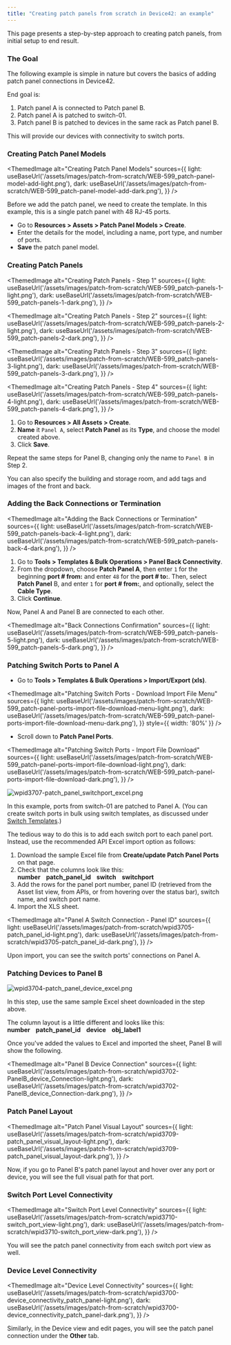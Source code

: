 ```yaml
---
title: "Creating patch panels from scratch in Device42: an example"
---
```



This page presents a step-by-step approach to creating patch panels, from initial setup to end result.

### The Goal

The following example is simple in nature but covers the basics of adding patch panel connections in Device42.

End goal is:

1. Patch panel A is connected to Patch panel B.
2. Patch panel A is patched to switch-01.
3. Patch panel B is patched to devices in the same rack as Patch panel B.

This will provide our devices with connectivity to switch ports.

### Creating Patch Panel Models

<ThemedImage
  alt="Creating Patch Panel Models"
  sources={{
    light: useBaseUrl('/assets/images/patch-from-scratch/WEB-599_patch-panel-model-add-light.png'),
    dark: useBaseUrl('/assets/images/patch-from-scratch/WEB-599_patch-panel-model-add-dark.png'),
  }}
/>

Before we add the patch panel, we need to create the template. In this example, this is a single patch panel with 48 RJ-45 ports.

- Go to **Resources > Assets > Patch Panel Models > Create**.
- Enter the details for the model, including a name, port type, and number of ports.
- **Save** the patch panel model.

### Creating Patch Panels

<ThemedImage
  alt="Creating Patch Panels - Step 1"
  sources={{
    light: useBaseUrl('/assets/images/patch-from-scratch/WEB-599_patch-panels-1-light.png'),
    dark: useBaseUrl('/assets/images/patch-from-scratch/WEB-599_patch-panels-1-dark.png'),
  }}
/>

<ThemedImage
  alt="Creating Patch Panels - Step 2"
  sources={{
    light: useBaseUrl('/assets/images/patch-from-scratch/WEB-599_patch-panels-2-light.png'),
    dark: useBaseUrl('/assets/images/patch-from-scratch/WEB-599_patch-panels-2-dark.png'),
  }}
/>

<ThemedImage
  alt="Creating Patch Panels - Step 3"
  sources={{
    light: useBaseUrl('/assets/images/patch-from-scratch/WEB-599_patch-panels-3-light.png'),
    dark: useBaseUrl('/assets/images/patch-from-scratch/WEB-599_patch-panels-3-dark.png'),
  }}
/>

<ThemedImage
  alt="Creating Patch Panels - Step 4"
  sources={{
    light: useBaseUrl('/assets/images/patch-from-scratch/WEB-599_patch-panels-4-light.png'),
    dark: useBaseUrl('/assets/images/patch-from-scratch/WEB-599_patch-panels-4-dark.png'),
  }}
/>

1. Go to **Resources > All Assets > Create**.
2. **Name** it `Panel A`, select **Patch Panel** as its **Type**, and choose the model created above.
3. Click **Save**.

Repeat the same steps for Panel B, changing only the name to `Panel B` in Step 2.

You can also specify the building and storage room, and add tags and images of the front and back.

### Adding the Back Connections or Termination

<ThemedImage
  alt="Adding the Back Connections or Termination"
  sources={{
    light: useBaseUrl('/assets/images/patch-from-scratch/WEB-599_patch-panels-back-4-light.png'),
    dark: useBaseUrl('/assets/images/patch-from-scratch/WEB-599_patch-panels-back-4-dark.png'),
  }}
/>

1. Go to **Tools > Templates & Bulk Operations > Panel Back Connectivity**.
2. From the dropdown, choose **Patch Panel A**, then enter `1` for the beginning **port # from:** and enter `48` for the **port # to:**. Then, select **Patch Panel** B, and enter `1` for **port # from:**, and optionally, select the **Cable Type**.
3. Click **Continue**.

Now, Panel A and Panel B are connected to each other.

<ThemedImage
  alt="Back Connections Confirmation"
  sources={{
    light: useBaseUrl('/assets/images/patch-from-scratch/WEB-599_patch-panels-5-light.png'),
    dark: useBaseUrl('/assets/images/patch-from-scratch/WEB-599_patch-panels-5-dark.png'),
  }}
/>

### Patching Switch Ports to Panel A

- Go to **Tools > Templates & Bulk Operations > Import/Export (xls)**.

<ThemedImage
  alt="Patching Switch Ports - Download Import File Menu"
  sources={{
    light: useBaseUrl('/assets/images/patch-from-scratch/WEB-599_patch-panel-ports-import-file-download-menu-light.png'),
    dark: useBaseUrl('/assets/images/patch-from-scratch/WEB-599_patch-panel-ports-import-file-download-menu-dark.png'),
  }}
  style={{ width: '80%' }} 
/>

- Scroll down to **Patch Panel Ports**.

<ThemedImage
  alt="Patching Switch Ports - Import File Download"
  sources={{
    light: useBaseUrl('/assets/images/patch-from-scratch/WEB-599_patch-panel-ports-import-file-download-light.png'),
    dark: useBaseUrl('/assets/images/patch-from-scratch/WEB-599_patch-panel-ports-import-file-download-dark.png'),
  }}
/>

![wpid3707-patch_panel_switchport_excel.png](/assets/images/wpid3707-patch_panel_switchport_excel.png)

In this example, ports from switch-01 are patched to Panel A. (You can create switch ports in bulk using switch templates, as discussed under [Switch Templates](infrastructure-management/ipam/switch-templates.mdx).)

The tedious way to do this is to add each switch port to each panel port. Instead, use the recommended API Excel import option as follows:

1. Download the sample Excel file from **Create/update Patch Panel Ports** on that page.
2. Check that the columns look like this: **number    patch\_panel\_id    switch    switchport**
3. Add the rows for the panel port number, panel ID (retrieved from the Asset list view, from APIs, or from hovering over the status bar), switch name, and switch port name.
4. Import the XLS sheet.

<ThemedImage
  alt="Panel A Switch Connection - Panel ID"
  sources={{
    light: useBaseUrl('/assets/images/patch-from-scratch/wpid3705-patch_panel_id-light.png'),
    dark: useBaseUrl('/assets/images/patch-from-scratch/wpid3705-patch_panel_id-dark.png'),
  }}
/>

Upon import, you can see the switch ports' connections on Panel A.

### Patching Devices to Panel B

![wpid3704-patch_panel_device_excel.png](/assets/images/wpid3704-patch_panel_device_excel.png)

In this step, use the same sample Excel sheet downloaded in the step above.

The column layout is a little different and looks like this: **number    patch\_panel\_id    device    obj\_label1**

Once you've added the values to Excel and imported the sheet, Panel B will show the following.

<ThemedImage
  alt="Panel B Device Connection"
  sources={{
    light: useBaseUrl('/assets/images/patch-from-scratch/wpid3702-PanelB_device_Connection-light.png'),
    dark: useBaseUrl('/assets/images/patch-from-scratch/wpid3702-PanelB_device_Connection-dark.png'),
  }}
/>

### Patch Panel Layout

<ThemedImage
  alt="Patch Panel Visual Layout"
  sources={{
    light: useBaseUrl('/assets/images/patch-from-scratch/wpid3709-patch_panel_visual_layout-light.png'),
    dark: useBaseUrl('/assets/images/patch-from-scratch/wpid3709-patch_panel_visual_layout-dark.png'),
  }}
/>

Now, if you go to Panel B's patch panel layout and hover over any port or device, you will see the full visual path for that port.

### Switch Port Level Connectivity

<ThemedImage
  alt="Switch Port Level Connectivity"
  sources={{
    light: useBaseUrl('/assets/images/patch-from-scratch/wpid3710-switch_port_view-light.png'),
    dark: useBaseUrl('/assets/images/patch-from-scratch/wpid3710-switch_port_view-dark.png'),
  }}
/>

You will see the patch panel connectivity from each switch port view as well.

### Device Level Connectivity

<ThemedImage
  alt="Device Level Connectivity"
  sources={{
    light: useBaseUrl('/assets/images/patch-from-scratch/wpid3700-device_connectivity_patch_panel-light.png'),
    dark: useBaseUrl('/assets/images/patch-from-scratch/wpid3700-device_connectivity_patch_panel-dark.png'),
  }}
/>

Similarly, in the Device view and edit pages, you will see the patch panel connection under the **Other** tab.
